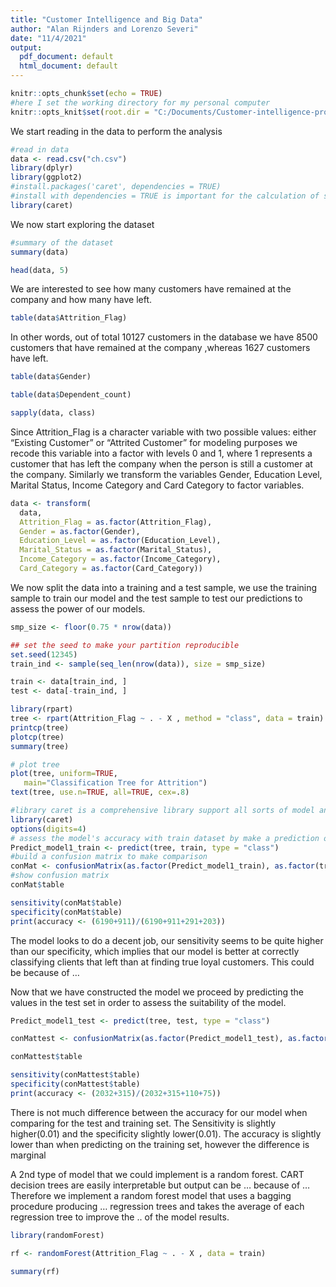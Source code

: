 ```yaml
---
title: "Customer Intelligence and Big Data"
author: "Alan Rijnders and Lorenzo Severi"
date: "11/4/2021"
output:
  pdf_document: default
  html_document: default
---
```


```r
knitr::opts_chunk$set(echo = TRUE)
#here I set the working directory for my personal computer
knitr::opts_knit$set(root.dir = "C:/Documents/Customer-intelligence-project")


```

We start reading in the data to perform the analysis
```r
#read in data
data <- read.csv("ch.csv")
library(dplyr)
library(ggplot2)
#install.packages('caret', dependencies = TRUE)
#install with dependencies = TRUE is important for the calculation of sensitivity and specficity
library(caret)
```


We now start exploring the dataset
```r
#summary of the dataset
summary(data)
```


```r
head(data, 5)
```

We are interested to see how many customers have remained at the company and how many have left. 
```r
table(data$Attrition_Flag)
```
In other words, out of total 10127 customers in the database we have 8500 customers that have remained at the company ,whereas 1627 customers have left. 

```r
table(data$Gender)
```

```r
table(data$Dependent_count)
```

```r
sapply(data, class)
```

Since Attrition_Flag is a character variable with two possible values: either "Existing Customer" or "Attrited Customer"  for modeling purposes we recode this variable into a factor with levels 0 and 1, where 1 represents a customer that has left the company when the person is still a customer at the company. Similarly we transform the variables Gender, Education Level, Marital Status, Income Category and Card Category to factor variables. 

```r


data <- transform(
  data, 
  Attrition_Flag = as.factor(Attrition_Flag),
  Gender = as.factor(Gender),
  Education_Level = as.factor(Education_Level),
  Marital_Status = as.factor(Marital_Status),
  Income_Category = as.factor(Income_Category),
  Card_Category = as.factor(Card_Category))
```

We now split the data into a training and a test sample, we use the training sample to train our model and the test sample to test our predictions to assess the power of our models. 
```r
smp_size <- floor(0.75 * nrow(data))

## set the seed to make your partition reproducible
set.seed(12345)
train_ind <- sample(seq_len(nrow(data)), size = smp_size)

train <- data[train_ind, ]
test <- data[-train_ind, ]
```



```r
library(rpart)
tree <- rpart(Attrition_Flag ~ . - X , method = "class", data = train)
printcp(tree)
plotcp(tree)
summary(tree)

```


```r
# plot tree
plot(tree, uniform=TRUE,
   main="Classification Tree for Attrition")
text(tree, use.n=TRUE, all=TRUE, cex=.8)

```

```r
#library caret is a comprehensive library support all sorts of model analysis
library(caret)
options(digits=4)
# assess the model's accuracy with train dataset by make a prediction on the train data. 
Predict_model1_train <- predict(tree, train, type = "class")
#build a confusion matrix to make comparison
conMat <- confusionMatrix(as.factor(Predict_model1_train), as.factor(train$Attrition_Flag))
#show confusion matrix 
conMat$table
```

```r

sensitivity(conMat$table)
specificity(conMat$table)
print(accuracy <- (6190+911)/(6190+911+291+203))
```
The model looks to do a decent job, our sensitivity seems to be quite higher than our specificity, which implies that our model is better at correctly classifying clients that left than at finding true loyal customers. This could be because of ...

Now that we have constructed the model we proceed by predicting the values in the test set in order to assess the suitability of the model. 

```r
Predict_model1_test <- predict(tree, test, type = "class")

conMattest <- confusionMatrix(as.factor(Predict_model1_test), as.factor(test$Attrition_Flag))

conMattest$table
```

```r

sensitivity(conMattest$table)
specificity(conMattest$table)
print(accuracy <- (2032+315)/(2032+315+110+75))
```
There is not much difference between the accuracy for our model when comparing for the test and training set. The Sensitivity is slightly higher(0.01) and the specificity slightly lower(0.01). The accuracy is slightly lower than when predicting on the training set, however the difference is marginal

A 2nd type of model that we could implement is a random forest. CART decision trees are easily interpretable but output can be ... because of ...      Therefore we implement a random forest model that uses a bagging procedure producing ... regression trees and takes the average of each regression tree to improve the .. of the model results. 

```r
library(randomForest)

rf <- randomForest(Attrition_Flag ~ . - X , data = train)

summary(rf)
```
